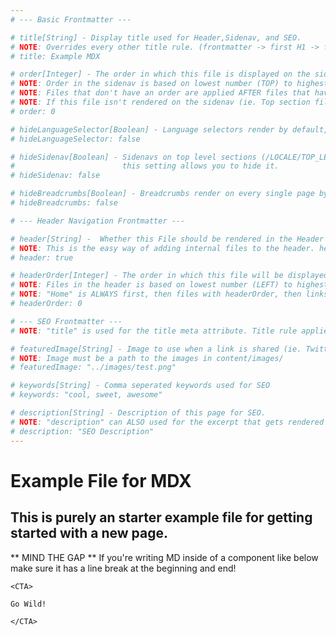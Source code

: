 ```yaml
---
# --- Basic Frontmatter ---

# title[String] - Display title used for Header,Sidenav, and SEO.
# NOTE: Overrides every other title rule. (frontmatter -> first H1 -> filename)
# title: Example MDX

# order[Integer] - The order in which this file is displayed on the sidenav.
# NOTE: Order in the sidenav is based on lowest number (TOP) to highest (BOTTOM).
# NOTE: Files that don't have an order are applied AFTER files that have order in alphabetical order.
# NOTE: If this file isn't rendered on the sidenav (ie. Top section files) this won't matter.
# order: 0

# hideLanguageSelector[Boolean] - Language selectors render by default, setting this to true for your page allows you to hide it.
# hideLanguageSelector: false

# hideSidenav[Boolean] - Sidenavs on top level sections (/LOCALE/TOP_LEVEL_SECTION/path/to/path/ect) render sidenavs by default,
#                        this setting allows you to hide it.
# hideSidenav: false

# hideBreadcrumbs[Boolean] - Breadcrumbs render on every single page by default, this setting allows you to hide it.
# hideBreadcrumbs: false

# --- Header Navigation Frontmatter ---

# header[String] -  Whether this File should be rendered in the Header Navigation.
# NOTE: This is the easy way of adding internal files to the header. header.mdx gets applied AFTER these.
# header: true

# headerOrder[Integer] - The order in which this file will be displayed on the header.
# NOTE: Files in the header is based on lowest number (LEFT) to highest (RIGHT).
# NOTE: "Home" is ALWAYS first, then files with headerOrder, then links in header.mdx.
# headerOrder: 0

# --- SEO Frontmatter ---
# NOTE: "title" is used for the title meta attribute. Title rule applies.

# featuredImage[String] - Image to use when a link is shared (ie. Twitter/Facebook)
# NOTE: Image must be a path to the images in content/images/
# featuredImage: "../images/test.png"

# keywords[String] - Comma seperated keywords used for SEO
# keywords: "cool, sweet, awesome"

# description[String] - Description of this page for SEO.
# NOTE: "description" can ALSO used for the excerpt that gets rendered and indexed for searching articles on the site.
# description: "SEO Description"
---
```


# Example File for MDX

## This is purely an starter example file for getting started with a new page.

<CTA warning>


** MIND THE GAP **
If you're writing MD inside of a component like below make sure it has a line break at the beginning and end!

```md:title=example.mdx
<CTA>

Go Wild!

</CTA>
```

</CTA>

